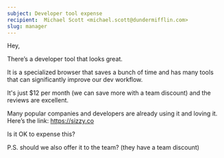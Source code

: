 ```yaml
---
subject: Developer tool expense
recipient:  Michael Scott <michael.scott@dundermifflin.com>
slug: manager
---
```


Hey,

There’s a developer tool that looks great.

It is a specialized browser that saves a bunch of time and has many tools that can significantly improve our dev workflow.

It's just $12 per month (we can save more with a team discount) and the reviews are excellent.

Many popular companies and developers are already using it and loving it. Here’s the link: https://sizzy.co

Is it OK to expense this?

P.S. should we also offer it to the team? (they have a team discount)
